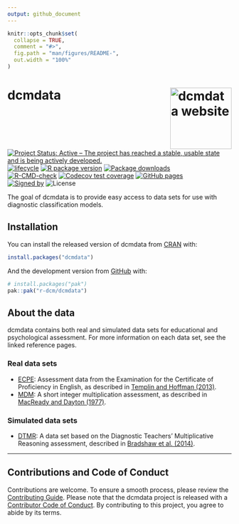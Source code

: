 ```yaml
---
output: github_document
---
```


<!-- README.md is generated from README.Rmd. Please edit that file -->

```r
knitr::opts_chunk$set(
  collapse = TRUE,
  comment = "#>",
  fig.path = "man/figures/README-",
  out.width = "100%"
)
```

# dcmdata <a href="https://dcmdata.r-dcm.org"><img src="man/figures/logo.png" align="right" height="138" alt="dcmdata website" /></a>

<!-- badges: start -->
[![Project Status: Active – The project has reached a stable, usable state and is being actively developed.](https://www.repostatus.org/badges/latest/active.svg)](https://www.repostatus.org/#active)
[![lifecycle](https://img.shields.io/badge/lifecycle-stable-brightgreen.svg)](https://lifecycle.r-lib.org/articles/stages.html)
[![R package version](https://www.r-pkg.org/badges/version/dcmdata)](https://cran.r-project.org/package=dcmdata)
[![Package downloads](https://cranlogs.r-pkg.org/badges/grand-total/dcmdata)](https://cran.r-project.org/package=dcmdata)</br>
[![R-CMD-check](https://github.com/r-dcm/dcmdata/actions/workflows/R-CMD-check.yaml/badge.svg)](https://github.com/r-dcm/dcmdata/actions/workflows/R-CMD-check.yaml)
[![Codecov test coverage](https://codecov.io/gh/r-dcm/dcmdata/branch/main/graph/badge.svg)](https://app.codecov.io/gh/r-dcm/dcmdata?branch=main)
[![GitHub pages](https://github.com/r-dcm/dcmdata/actions/workflows/pkgdown.yaml/badge.svg)](https://github.com/r-dcm/dcmdata/actions/workflows/pkgdown.yaml)</br>
[![Signed by](https://img.shields.io/badge/Keybase-Verified-brightgreen.svg)](https://keybase.io/wjakethompson)
![License](https://img.shields.io/badge/License-MIT-blue.svg)
<!-- badges: end -->

The goal of dcmdata is to provide easy access to data sets for use with diagnostic classification models.


## Installation

You can install the released version of dcmdata from [CRAN](https://cran.r-project.org/) with:

```r
install.packages("dcmdata")
```

And the development version from [GitHub](https://github.com/) with:

```r
# install.packages("pak")
pak::pak("r-dcm/dcmdata")
```

## About the data

dcmdata contains both real and simulated data sets for educational and psychological assessment.
For more information on each data set, see the linked reference pages.

### Real data sets

* [ECPE](https://dcmdata.r-dcm.org/reference/ecpe.html): Assessment data from the Examination for the Certificate of Proficiency in English, as described in [Templin and Hoffman (2013)](https://doi.org/10.1111/emip.12010).
* [MDM](https://dcmdata.r-dcm.org/reference/mdm.html): A short integer multiplication assessment, as described in [MacReady and Dayton (1977)](https://doi.org/10.2307/1164802).

### Simulated data sets

* [DTMR](https://dcmdata.r-dcm.org/reference/dtmr.html): A data set based on the Diagnostic Teachers' Multiplicative Reasoning assessment, described in [Bradshaw et al. (2014)](https://doi.org/10.1111/emip.12020).

---

## Contributions and Code of Conduct

Contributions are welcome.
To ensure a smooth process, please review the [Contributing Guide](https://dcmdata.r-dcm.org/CONTRIBUTING.html).
Please note that the dcmdata project is released with a [Contributor Code of Conduct](https://dcmdata.r-dcm.org/CODE_OF_CONDUCT.html).
By contributing to this project, you agree to abide by its terms.
